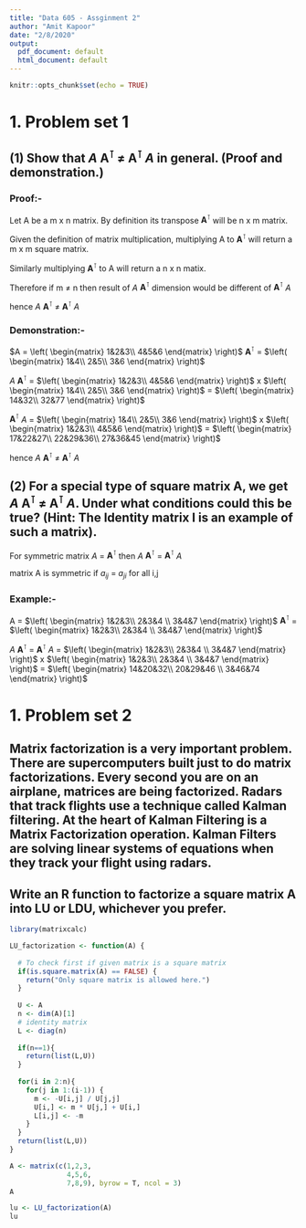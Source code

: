 ```yaml
---
title: "Data 605 - Assginment 2"
author: "Amit Kapoor"
date: "2/8/2020"
output:
  pdf_document: default
  html_document: default
---
```


```r
knitr::opts_chunk$set(echo = TRUE)
```


# 1. Problem set 1

## (1) Show that $A$ $\mathbf{A}^\intercal$ $\neq$ $\mathbf{A}^\intercal$ $A$ in general. (Proof and demonstration.)

### Proof:-

Let A be a m x n matrix. By definition its transpose $\mathbf{A}^\intercal$ will be n x m matrix.

Given the definition of matrix multiplication, multiplying A to $\mathbf{A}^\intercal$ will return a m x m square matrix.

Similarly multiplying $\mathbf{A}^\intercal$ to A will return a n x n matix.

Therefore if m $\neq$ n then result of $A$ $\mathbf{A}^\intercal$ dimension would be different of $\mathbf{A}^\intercal$ $A$

hence $A$ $\mathbf{A}^\intercal$ $\neq$ $\mathbf{A}^\intercal$ $A$


### Demonstration:-

$A = \left( \begin{matrix} 1&2&3\\ 4&5&6 \end{matrix} \right)$
$\mathbf{A}^\intercal$ = $\left( \begin{matrix} 1&4\\ 2&5\\ 3&6 \end{matrix} \right)$

$A$ $\mathbf{A}^\intercal$ = $\left( \begin{matrix} 1&2&3\\ 4&5&6 \end{matrix} \right)$ x $\left( \begin{matrix} 1&4\\ 2&5\\ 3&6 \end{matrix} \right)$ = $\left( \begin{matrix} 14&32\\ 32&77 \end{matrix} \right)$

$\mathbf{A}^\intercal$ $A$ = $\left( \begin{matrix} 1&4\\ 2&5\\ 3&6 \end{matrix} \right)$ x $\left( \begin{matrix} 1&2&3\\ 4&5&6 \end{matrix} \right)$ = $\left( \begin{matrix} 17&22&27\\ 22&29&36\\ 27&36&45 \end{matrix} \right)$

hence $A$ $\mathbf{A}^\intercal$ $\neq$ $\mathbf{A}^\intercal$ $A$

## (2) For a special type of square matrix A, we get $A$ $\mathbf{A}^\intercal$ $\neq$ $\mathbf{A}^\intercal$ $A$. Under what conditions could this be true? (Hint: The Identity matrix I is an example of such a matrix).

For symmetric matrix $A$ = $\mathbf{A}^\intercal$ then $A$ $\mathbf{A}^\intercal$ = $\mathbf{A}^\intercal$ $A$

matrix A is symmetric if $a_{ij}$ = $a_{ji}$ for all i,j

### Example:-

A = $\left( \begin{matrix} 1&2&3\\ 2&3&4 \\ 3&4&7 \end{matrix} \right)$
$\mathbf{A}^\intercal$ = $\left( \begin{matrix} 1&2&3\\ 2&3&4 \\ 3&4&7 \end{matrix} \right)$

$A$ $\mathbf{A}^\intercal$ = $\mathbf{A}^\intercal$ $A$ = $\left( \begin{matrix} 1&2&3\\ 2&3&4 \\ 3&4&7 \end{matrix} \right)$ x $\left( \begin{matrix} 1&2&3\\ 2&3&4 \\ 3&4&7 \end{matrix} \right)$ = $\left( \begin{matrix} 14&20&32\\ 20&29&46 \\ 3&46&74 \end{matrix} \right)$


# 1. Problem set 2

## Matrix factorization is a very important problem. There are supercomputers built just to do matrix factorizations. Every second you are on an airplane, matrices are being factorized. Radars that track flights use a technique called Kalman filtering. At the heart of Kalman Filtering is a Matrix Factorization operation. Kalman Filters are solving linear systems of equations when they track your flight using radars.

## Write an R function to factorize a square matrix A into LU or LDU, whichever you prefer.

```r

library(matrixcalc)

LU_factorization <- function(A) {
  
  # To check first if given matrix is a square matrix
  if(is.square.matrix(A) == FALSE) {
    return("Only square matrix is allowed here.")
  }
  
  U <- A
  n <- dim(A)[1]
  # identity matrix
  L <- diag(n)  
  
  if(n==1){
    return(list(L,U))
  }
  
  for(i in 2:n){
    for(j in 1:(i-1)) {
      m <- -U[i,j] / U[j,j]
      U[i,] <- m * U[j,] + U[i,]
      L[i,j] <- -m
    }
  }
  return(list(L,U))
}
```




```r
A <- matrix(c(1,2,3,
              4,5,6,
              7,8,9), byrow = T, ncol = 3)
A
```

```r
lu <- LU_factorization(A)
lu
```



